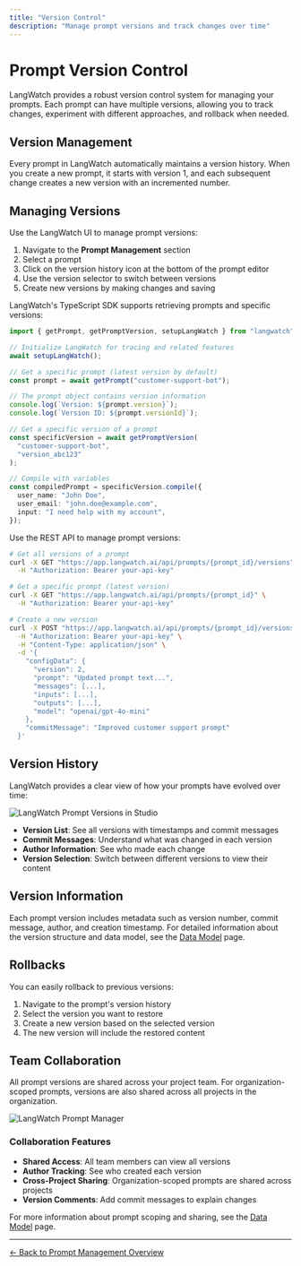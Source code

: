 ```yaml
---
title: "Version Control"
description: "Manage prompt versions and track changes over time"
---
```


# Prompt Version Control

LangWatch provides a robust version control system for managing your prompts. Each prompt can have multiple versions, allowing you to track changes, experiment with different approaches, and rollback when needed.

## Version Management

Every prompt in LangWatch automatically maintains a version history. When you create a new prompt, it starts with version 1, and each subsequent change creates a new version with an incremented number.

## Managing Versions

<Tabs>
<Tab title="UI">

Use the LangWatch UI to manage prompt versions:

1. Navigate to the **Prompt Management** section
2. Select a prompt
3. Click on the version history icon at the bottom of the prompt editor
4. Use the version selector to switch between versions
5. Create new versions by making changes and saving


</Tab>
<Tab title="TypeScript SDK">

LangWatch's TypeScript SDK supports retrieving prompts and specific versions:

```typescript
import { getPrompt, getPromptVersion, setupLangWatch } from "langwatch";

// Initialize LangWatch for tracing and related features
await setupLangWatch();

// Get a specific prompt (latest version by default)
const prompt = await getPrompt("customer-support-bot");

// The prompt object contains version information
console.log(`Version: ${prompt.version}`);
console.log(`Version ID: ${prompt.versionId}`);

// Get a specific version of a prompt
const specificVersion = await getPromptVersion(
  "customer-support-bot",
  "version_abc123"
);

// Compile with variables
const compiledPrompt = specificVersion.compile({
  user_name: "John Doe",
  user_email: "john.doe@example.com",
  input: "I need help with my account",
});
```

</Tab>
<Tab title="REST API">

Use the REST API to manage prompt versions:

```bash
# Get all versions of a prompt
curl -X GET "https://app.langwatch.ai/api/prompts/{prompt_id}/versions" \
  -H "Authorization: Bearer your-api-key"

# Get a specific prompt (latest version)
curl -X GET "https://app.langwatch.ai/api/prompts/{prompt_id}" \
  -H "Authorization: Bearer your-api-key"

# Create a new version
curl -X POST "https://app.langwatch.ai/api/prompts/{prompt_id}/versions" \
  -H "Authorization: Bearer your-api-key" \
  -H "Content-Type: application/json" \
  -d '{
    "configData": {
      "version": 2,
      "prompt": "Updated prompt text...",
      "messages": [...],
      "inputs": [...],
      "outputs": [...],
      "model": "openai/gpt-4o-mini"
    },
    "commitMessage": "Improved customer support prompt"
  }'
```

</Tab>
</Tabs>

## Version History

LangWatch provides a clear view of how your prompts have evolved over time:

<Frame>
  <img
    className="block"
    src="/images/prompts/view-versioning.png"
    alt="LangWatch Prompt Versions in Studio"
  />
</Frame>


- **Version List**: See all versions with timestamps and commit messages
- **Commit Messages**: Understand what was changed in each version
- **Author Information**: See who made each change
- **Version Selection**: Switch between different versions to view their content

## Version Information

Each prompt version includes metadata such as version number, commit message, author, and creation timestamp. For detailed information about the version structure and data model, see the [Data Model](/prompt-management/data-model) page.

## Rollbacks

You can easily rollback to previous versions:

1. Navigate to the prompt's version history
2. Select the version you want to restore
3. Create a new version based on the selected version
4. The new version will include the restored content

## Team Collaboration

All prompt versions are shared across your project team. For organization-scoped prompts, versions are also shared across all projects in the organization.

<Frame>
  <img
    className="block"
    src="/images/prompts/view-set-prompt-scope.png"
    alt="LangWatch Prompt Manager"
  />
</Frame>

### Collaboration Features

- **Shared Access**: All team members can view all versions
- **Author Tracking**: See who created each version
- **Cross-Project Sharing**: Organization-scoped prompts are shared across projects
- **Version Comments**: Add commit messages to explain changes

For more information about prompt scoping and sharing, see the [Data Model](/prompt-management/data-model#prompt-versions) page.

---

[← Back to Prompt Management Overview](/prompt-management/overview)

